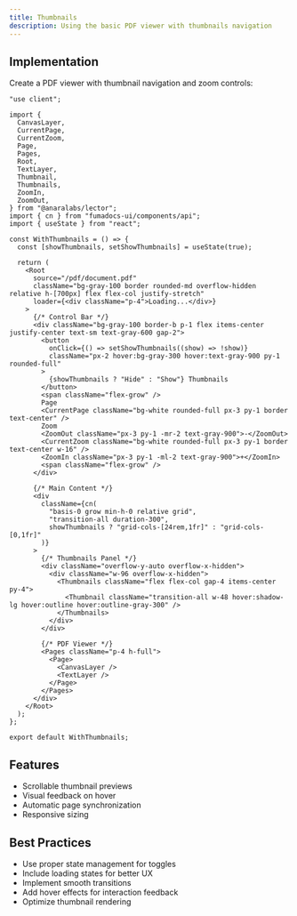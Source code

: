 ```yaml
---
title: Thumbnails
description: Using the basic PDF viewer with thumbnails navigation
---
```



<WithThumbnails />

## Implementation

Create a PDF viewer with thumbnail navigation and zoom controls:

```tsx
"use client";

import {
  CanvasLayer,
  CurrentPage,
  CurrentZoom,
  Page,
  Pages,
  Root,
  TextLayer,
  Thumbnail,
  Thumbnails,
  ZoomIn,
  ZoomOut,
} from "@anaralabs/lector";
import { cn } from "fumadocs-ui/components/api";
import { useState } from "react";

const WithThumbnails = () => {
  const [showThumbnails, setShowThumbnails] = useState(true);

  return (
    <Root
      source="/pdf/document.pdf"
      className="bg-gray-100 border rounded-md overflow-hidden relative h-[700px] flex flex-col justify-stretch"
      loader={<div className="p-4">Loading...</div>}
    >
      {/* Control Bar */}
      <div className="bg-gray-100 border-b p-1 flex items-center justify-center text-sm text-gray-600 gap-2">
        <button
          onClick={() => setShowThumbnails((show) => !show)}
          className="px-2 hover:bg-gray-300 hover:text-gray-900 py-1 rounded-full"
        >
          {showThumbnails ? "Hide" : "Show"} Thumbnails
        </button>
        <span className="flex-grow" />
        Page
        <CurrentPage className="bg-white rounded-full px-3 py-1 border text-center" />
        Zoom
        <ZoomOut className="px-3 py-1 -mr-2 text-gray-900">-</ZoomOut>
        <CurrentZoom className="bg-white rounded-full px-3 py-1 border text-center w-16" />
        <ZoomIn className="px-3 py-1 -ml-2 text-gray-900">+</ZoomIn>
        <span className="flex-grow" />
      </div>

      {/* Main Content */}
      <div
        className={cn(
          "basis-0 grow min-h-0 relative grid",
          "transition-all duration-300",
          showThumbnails ? "grid-cols-[24rem,1fr]" : "grid-cols-[0,1fr]"
        )}
      >
        {/* Thumbnails Panel */}
        <div className="overflow-y-auto overflow-x-hidden">
          <div className="w-96 overflow-x-hidden">
            <Thumbnails className="flex flex-col gap-4 items-center py-4">
              <Thumbnail className="transition-all w-48 hover:shadow-lg hover:outline hover:outline-gray-300" />
            </Thumbnails>
          </div>
        </div>

        {/* PDF Viewer */}
        <Pages className="p-4 h-full">
          <Page>
            <CanvasLayer />
            <TextLayer />
          </Page>
        </Pages>
      </div>
    </Root>
  );
};

export default WithThumbnails;
```

## Features

- Scrollable thumbnail previews
- Visual feedback on hover
- Automatic page synchronization
- Responsive sizing

## Best Practices

- Use proper state management for toggles
- Include loading states for better UX
- Implement smooth transitions
- Add hover effects for interaction feedback
- Optimize thumbnail rendering
